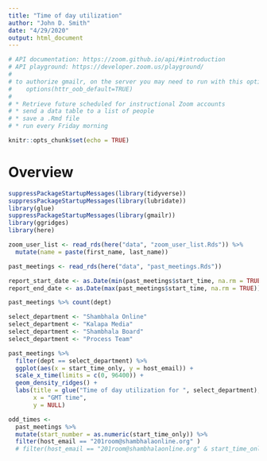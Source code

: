 ```yaml
---
title: "Time of day utilization"
author: "John D. Smith"
date: "4/29/2020"
output: html_document
---
```


```r
# API documentation: https://zoom.github.io/api/#introduction
# API playground: https://developer.zoom.us/playground/
#
# to authorize gmailr, on the server you may need to run with this option set:
#    options(httr_oob_default=TRUE)
#
# * Retrieve future scheduled for instructional Zoom accounts
# * send a data table to a list of people
# * save a .Rmd file
# * run every Friday morning

knitr::opts_chunk$set(echo = TRUE)

```

# Overview

```r
suppressPackageStartupMessages(library(tidyverse))
suppressPackageStartupMessages(library(lubridate))
library(glue)
suppressPackageStartupMessages(library(gmailr))
library(ggridges)
library(here)

zoom_user_list <- read_rds(here("data", "zoom_user_list.Rds")) %>% 
  mutate(name = paste(first_name, last_name))

past_meetings <- read_rds(here("data", "past_meetings.Rds"))

report_start_date <- as.Date(min(past_meetings$start_time, na.rm = TRUE))
report_end_date <- as.Date(max(past_meetings$start_time, na.rm = TRUE))
```

```r
past_meetings %>% count(dept)
```

```r
select_department <- "Shambhala Online"
select_department <- "Kalapa Media"
select_department <- "Shambhala Board"
select_department <- "Process Team"
```


```r

past_meetings %>% 
  filter(dept == select_department) %>% 
  ggplot(aes(x = start_time_only, y = host_email)) +
  scale_x_time(limits = c(0, 96400)) +
  geom_density_ridges() +
  labs(title = glue("Time of day utilization for ", select_department),
       x = "GMT time",
       y = NULL)

```

```r
odd_times <- 
  past_meetings %>% 
  mutate(start_number = as.numeric(start_time_only)) %>% 
  filter(host_email == "201room@shambhalaonline.org" )
  # filter(host_email == "201room@shambhalaonline.org" & start_time_only > (4*60*60))


```

